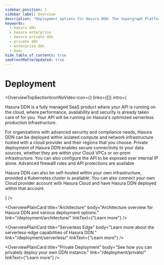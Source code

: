 ```yaml
---
sidebar_position: 1
sidebar_label: Overview
description: "Deployment options for Hasura DDN: The Supergraph Platform"
keywords:
  - hasura ddn
  - hasura enterprise
  - hasura private ddn
  - private ddn
  - enterprise ddn
  - byoc
hide_table_of_contents: true
seoFrontMatterUpdated: true
---
```



# Deployment

<OverviewTopSectionIconNoVideo
  icon={<Icon />}
  links={[]}
  intro={
    <div>
      <p>
        Hasura DDN is a fully managed SaaS product where your API is running on the cloud, where performance,
        availability and security is already taken care of for you. Your API will be running on Hasura's optimized
        serverless production infrastructure.
      </p>
      <p>
        For organizations with advanced security and compliance needs, Hasura DDN can be deployed within isolated
        compute and network infrastructure hosted with a cloud provider and their regions that you choose. Private
        deployment of Hasura DDN enables secure connectivity to your data sources, whether they are within your Cloud
        VPCs or on-prem infrastructure. You can also configure the API to be exposed over internal IP alone. Advanced
        firewalll rules and API protections are available
      </p>
      <p>
        Hasura DDN can also be self-hosted within your own infrastructure, provided a Kubernetes cluster is available.
        You can also connect your own Cloud provider account with Hasura Cloud and have Hasura DDN deployed within that
        account.
      </p>
    </div>
  }
/>

<div className="overview-gallery card-wrapper">

<OverviewPlainCard
  title="Architecture"
  body="Architecture overview for Hasura DDN and various deployment options."
  link="/deployment/architecture/"
  linkText={"Learn more"}
/>

<OverviewPlainCard
  title="Serverless Edge"
  body="Learn more about the serverless-edge capabilities of Hasura DDN."
  link="/deployment/serverless/"
  linkText={"Learn more"}
/>

<OverviewPlainCard
  title="Private Deployment"
  body="See how you can privately deploy your own DDN instance."
  link="/deployment/private/"
  linkText={"Learn more"}
/>

</div>
